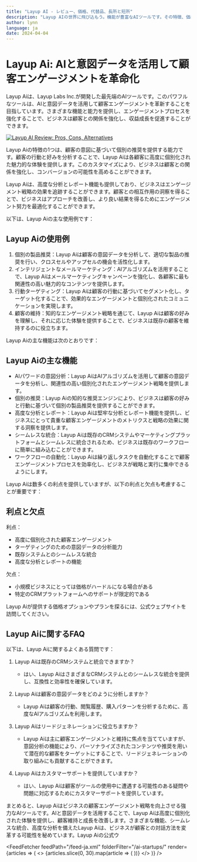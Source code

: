 ```yaml
---
title: "Layup AI - レビュー、価格、代替品、長所と短所"
description: "Layup AIの世界に飛び込もう。機能が豊富なAIツールです。その特徴、価格、そしてどのようにインパクトを与えているかを学びましょう。見逃さないでください！"
author: lynn
language: ja
date: 2024-04-04
---
```


# Layup Ai: AIと意図データを活用して顧客エンゲージメントを革命化
        
Layup Aiは、Layup Labs Inc.が開発した最先端のAIツールです。このパワフルなツールは、AIと意図データを活用して顧客エンゲージメントを革新することを目指しています。さまざまな機能と能力を提供し、エンゲージメントプロセスを強化することで、ビジネスは顧客との関係を強化し、収益成長を促進することができます。


<BlogHeader />


[![Layup AI Review: Pros, Cons, Alternatives](/ai-startups/layup-ai.png)](https://layuplabs.ai/)

Layup Aiの特徴の1つは、顧客の意図に基づいて個別の推奨を提供する能力です。顧客の行動と好みを分析することで、Layup Aiは各顧客に高度に個別化された魅力的な体験を提供します。このカスタマイズにより、ビジネスは顧客との関係を強化し、コンバージョンの可能性を高めることができます。

Layup Aiは、高度な分析とレポート機能も提供しており、ビジネスはエンゲージメント戦略の効果を追跡することができます。顧客との相互作用の洞察を得ることで、ビジネスはアプローチを改善し、より良い結果を得るためにエンゲージメント努力を最適化することができます。

以下は、Layup Aiの主な使用例です：

## Layup Aiの使用例
1. 個別の製品推奨：Layup Aiは顧客の意図データを分析して、適切な製品の推奨を行い、クロスセルやアップセルの機会を活性化します。
2. インテリジェントなメールマーケティング：AIアルゴリズムを活用することで、Layup Aiはメールマーケティングキャンペーンを強化し、各顧客に最も関連性の高い魅力的なコンテンツを提供します。
3. 行動ターゲティング：Layup Aiは顧客の行動に基づいてセグメント化し、ターゲット化することで、効果的なエンゲージメントと個別化されたコミュニケーションを実現します。
4. 顧客の維持：知的なエンゲージメント戦略を通じて、Layup Aiは顧客の好みを理解し、それに応じた体験を提供することで、ビジネスは既存の顧客を維持するのに役立ちます。

Layup Aiの主な機能は次のとおりです：

## Layup Aiの主な機能
- AIパワードの意図分析：Layup AiはAIアルゴリズムを活用して顧客の意図データを分析し、関連性の高い個別化されたエンゲージメント戦略を提供します。
- 個別の推奨：Layup Aiの知的な推奨エンジンにより、ビジネスは顧客の好みと行動に基づいて個別の製品推奨を提供することができます。
- 高度な分析とレポート：Layup Aiは堅牢な分析とレポート機能を提供し、ビジネスにとって貴重な顧客エンゲージメントのメトリクスと戦略の効果に関する洞察を提供します。
- シームレスな統合：Layup Aiは既存のCRMシステムやマーケティングプラットフォームとシームレスに統合されるため、ビジネスは既存のワークフローに簡単に組み込むことができます。
- ワークフローの自動化：Layup Aiは繰り返しタスクを自動化することで顧客エンゲージメントプロセスを効率化し、ビジネスが戦略と実行に集中できるようにします。

Layup Aiは数多くの利点を提供していますが、以下の利点と欠点も考慮することが重要です：

## 利点と欠点
利点：
- 高度に個別化された顧客エンゲージメント
- ターゲティングのための意図データの分析能力
- 既存システムとのシームレスな統合
- 高度な分析とレポートの機能

欠点：
- 小規模ビジネスにとっては価格がハードルになる場合がある
- 特定のCRMプラットフォームへのサポートが限定的である

Layup Aiが提供する価格オプションやプランを探るには、公式ウェブサイトを訪問してください。

## Layup Aiに関するFAQ
以下は、Layup Aiに関するよくある質問です：

1. Layup Aiは既存のCRMシステムと統合できますか？
   - はい、Layup AiはさまざまなCRMシステムとのシームレスな統合を提供し、互換性と効率性を確保しています。

2. Layup Aiは顧客の意図データをどのように分析しますか？
   - Layup Aiは顧客の行動、閲覧履歴、購入パターンを分析するために、高度なAIアルゴリズムを利用します。

3. Layup Aiはリードジェネレーションに役立ちますか？
   - Layup Aiは主に顧客エンゲージメントと維持に焦点を当てていますが、意図分析の機能により、パーソナライズされたコンテンツや推奨を用いて潜在的な顧客をターゲットにすることで、リードジェネレーションの取り組みにも貢献することができます。

4. Layup Aiはカスタマーサポートを提供していますか？
   - はい、Layup Aiは顧客がツールの使用中に遭遇する可能性のある疑問や問題に対応するためにカスタマーサポートを提供しています。

まとめると、Layup Aiはビジネスの顧客エンゲージメント戦略を向上させる強力なAIツールです。AIと意図データを活用することで、Layup Aiは高度に個別化された体験を提供し、顧客維持と成長を改善します。さまざまな機能、シームレスな統合、高度な分析を備えたLayup Aiは、ビジネスが顧客との対話方法を変革する可能性を秘めています。Layup Aiの公式ウ


<AdComponent />


<FeedFetcher feedPath="/feed-ja.xml" folderFilter="/ai-startups/" render={articles => (
    <>
        <Cards>
            {articles.slice(0, 30).map(article => (
                <Card key={article.link} title={article.title} href={article.link} />
            ))}
        </Cards>
    </>
)} />

